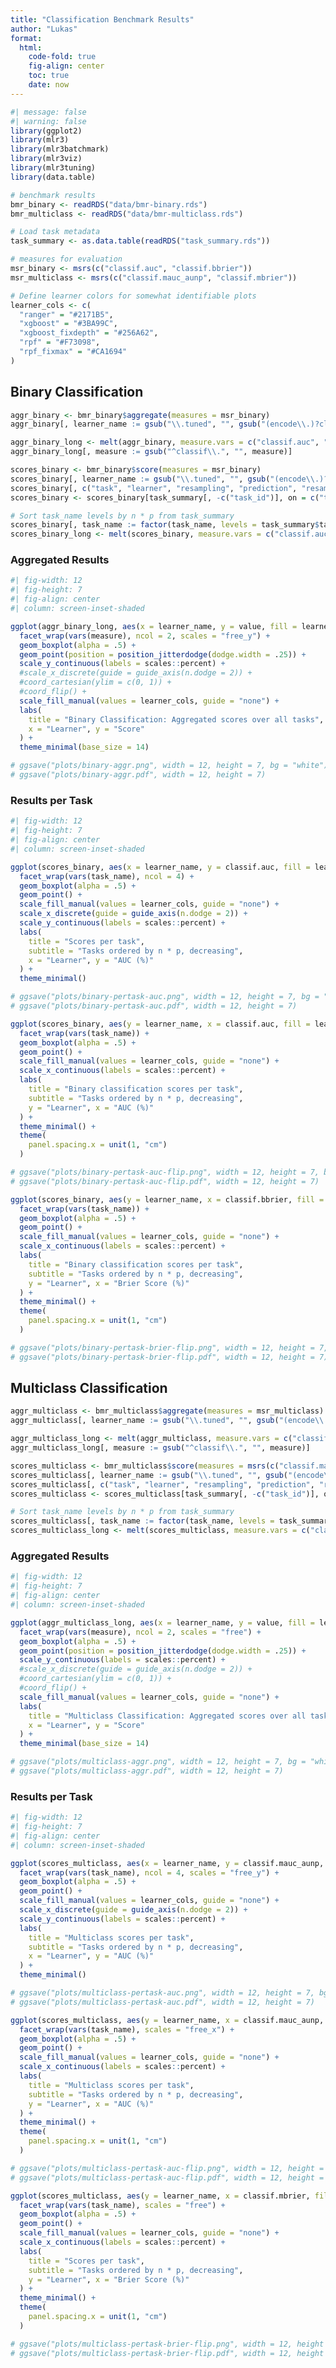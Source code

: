 ```yaml
---
title: "Classification Benchmark Results"
author: "Lukas"
format: 
  html:
    code-fold: true
    fig-align: center
    toc: true
    date: now
---
```


```r
#| message: false
#| warning: false
library(ggplot2)
library(mlr3)
library(mlr3batchmark)
library(mlr3viz)
library(mlr3tuning)
library(data.table)

# benchmark results
bmr_binary <- readRDS("data/bmr-binary.rds")
bmr_multiclass <- readRDS("data/bmr-multiclass.rds")

# Load task metadata
task_summary <- as.data.table(readRDS("task_summary.rds"))

# measures for evaluation
msr_binary <- msrs(c("classif.auc", "classif.bbrier"))
msr_multiclass <- msrs(c("classif.mauc_aunp", "classif.mbrier"))

# Define learner colors for somewhat identifiable plots
learner_cols <- c(
  "ranger" = "#2171B5",
  "xgboost" = "#3BA99C",
  "xgboost_fixdepth" = "#256A62",
  "rpf" = "#F73098",
  "rpf_fixmax" = "#CA1694"
)
```

## Binary Classification

```r
aggr_binary <- bmr_binary$aggregate(measures = msr_binary)
aggr_binary[, learner_name := gsub("\\.tuned", "", gsub("(encode\\.)?classif\\.", "", learner_id))]

aggr_binary_long <- melt(aggr_binary, measure.vars = c("classif.auc", "classif.bbrier"), variable.name = "measure")
aggr_binary_long[, measure := gsub("^classif\\.", "", measure)]

scores_binary <- bmr_binary$score(measures = msr_binary)
scores_binary[, learner_name := gsub("\\.tuned", "", gsub("(encode\\.)?classif\\.", "", learner_id))]
scores_binary[, c("task", "learner", "resampling", "prediction", "resampling_id") := NULL]
scores_binary <- scores_binary[task_summary[, -c("task_id")], on = c("task_id" = "task_name_full"), nomatch = 0]

# Sort task_name levels by n * p from task_summary
scores_binary[, task_name := factor(task_name, levels = task_summary$task_name)]
scores_binary_long <- melt(scores_binary, measure.vars = c("classif.auc", "classif.bbrier"), variable.name = "measure")
```

### Aggregated Results

```r
#| fig-width: 12
#| fig-height: 7
#| fig-align: center
#| column: screen-inset-shaded

ggplot(aggr_binary_long, aes(x = learner_name, y = value, fill = learner_name)) +
  facet_wrap(vars(measure), ncol = 2, scales = "free_y") +
  geom_boxplot(alpha = .5) +
  geom_point(position = position_jitterdodge(dodge.width = .25)) +
  scale_y_continuous(labels = scales::percent) +
  #scale_x_discrete(guide = guide_axis(n.dodge = 2)) +
  #coord_cartesian(ylim = c(0, 1)) +
  #coord_flip() +
  scale_fill_manual(values = learner_cols, guide = "none") +
  labs(
    title = "Binary Classification: Aggregated scores over all tasks",
    x = "Learner", y = "Score"
  ) +
  theme_minimal(base_size = 14)

# ggsave("plots/binary-aggr.png", width = 12, height = 7, bg = "white")
# ggsave("plots/binary-aggr.pdf", width = 12, height = 7)

```

### Results per Task

```r
#| fig-width: 12
#| fig-height: 7
#| fig-align: center
#| column: screen-inset-shaded

ggplot(scores_binary, aes(x = learner_name, y = classif.auc, fill = learner_name)) +
  facet_wrap(vars(task_name), ncol = 4) +
  geom_boxplot(alpha = .5) +
  geom_point() +
  scale_fill_manual(values = learner_cols, guide = "none") +
  scale_x_discrete(guide = guide_axis(n.dodge = 2)) +
  scale_y_continuous(labels = scales::percent) +
  labs(
    title = "Scores per task",
    subtitle = "Tasks ordered by n * p, decreasing",
    x = "Learner", y = "AUC (%)"
  ) +
  theme_minimal()

# ggsave("plots/binary-pertask-auc.png", width = 12, height = 7, bg = "white")
# ggsave("plots/binary-pertask-auc.pdf", width = 12, height = 7)

ggplot(scores_binary, aes(y = learner_name, x = classif.auc, fill = learner_name)) +
  facet_wrap(vars(task_name)) +
  geom_boxplot(alpha = .5) +
  geom_point() +
  scale_fill_manual(values = learner_cols, guide = "none") +
  scale_x_continuous(labels = scales::percent) +
  labs(
    title = "Binary classification scores per task",
    subtitle = "Tasks ordered by n * p, decreasing",
    y = "Learner", x = "AUC (%)"
  ) +
  theme_minimal() +
  theme(
    panel.spacing.x = unit(1, "cm")
  )

# ggsave("plots/binary-pertask-auc-flip.png", width = 12, height = 7, bg = "white")
# ggsave("plots/binary-pertask-auc-flip.pdf", width = 12, height = 7)

ggplot(scores_binary, aes(y = learner_name, x = classif.bbrier, fill = learner_name)) +
  facet_wrap(vars(task_name)) +
  geom_boxplot(alpha = .5) +
  geom_point() +
  scale_fill_manual(values = learner_cols, guide = "none") +
  scale_x_continuous(labels = scales::percent) +
  labs(
    title = "Binary classification scores per task",
    subtitle = "Tasks ordered by n * p, decreasing",
    y = "Learner", x = "Brier Score (%)"
  ) +
  theme_minimal() +
  theme(
    panel.spacing.x = unit(1, "cm")
  )

# ggsave("plots/binary-pertask-brier-flip.png", width = 12, height = 7, bg = "white")
# ggsave("plots/binary-pertask-brier-flip.pdf", width = 12, height = 7)

```


## Multiclass Classification

```r
aggr_multiclass <- bmr_multiclass$aggregate(measures = msr_multiclass)
aggr_multiclass[, learner_name := gsub("\\.tuned", "", gsub("(encode\\.)?classif\\.", "", learner_id))]

aggr_multiclass_long <- melt(aggr_multiclass, measure.vars = c("classif.mauc_aunp", "classif.mbrier"), variable.name = "measure")
aggr_multiclass_long[, measure := gsub("^classif\\.", "", measure)]

scores_multiclass <- bmr_multiclass$score(measures = msrs(c("classif.mauc_aunp", "classif.mbrier")))
scores_multiclass[, learner_name := gsub("\\.tuned", "", gsub("(encode\\.)?classif\\.", "", learner_id))]
scores_multiclass[, c("task", "learner", "resampling", "prediction", "resampling_id") := NULL]
scores_multiclass <- scores_multiclass[task_summary[, -c("task_id")], on = c("task_id" = "task_name_full"), nomatch = 0]

# Sort task_name levels by n * p from task_summary
scores_multiclass[, task_name := factor(task_name, levels = task_summary$task_name)]
scores_multiclass_long <- melt(scores_multiclass, measure.vars = c("classif.mauc_aunp", "classif.mbrier"), variable.name = "measure")

```

### Aggregated Results

```r
#| fig-width: 12
#| fig-height: 7
#| fig-align: center
#| column: screen-inset-shaded

ggplot(aggr_multiclass_long, aes(x = learner_name, y = value, fill = learner_name)) +
  facet_wrap(vars(measure), ncol = 2, scales = "free") +
  geom_boxplot(alpha = .5) +
  geom_point(position = position_jitterdodge(dodge.width = .25)) +
  scale_y_continuous(labels = scales::percent) +
  #scale_x_discrete(guide = guide_axis(n.dodge = 2)) +
  #coord_cartesian(ylim = c(0, 1)) +
  #coord_flip() +
  scale_fill_manual(values = learner_cols, guide = "none") +
  labs(
    title = "Multiclass Classification: Aggregated scores over all tasks",
    x = "Learner", y = "Score"
  ) +
  theme_minimal(base_size = 14)

# ggsave("plots/multiclass-aggr.png", width = 12, height = 7, bg = "white")
# ggsave("plots/multiclass-aggr.pdf", width = 12, height = 7)
```

### Results per Task

```r
#| fig-width: 12
#| fig-height: 7
#| fig-align: center
#| column: screen-inset-shaded

ggplot(scores_multiclass, aes(x = learner_name, y = classif.mauc_aunp, fill = learner_name)) +
  facet_wrap(vars(task_name), ncol = 4, scales = "free_y") +
  geom_boxplot(alpha = .5) +
  geom_point() +
  scale_fill_manual(values = learner_cols, guide = "none") +
  scale_x_discrete(guide = guide_axis(n.dodge = 2)) +
  scale_y_continuous(labels = scales::percent) +
  labs(
    title = "Multiclass scores per task",
    subtitle = "Tasks ordered by n * p, decreasing",
    x = "Learner", y = "AUC (%)"
  ) +
  theme_minimal()

# ggsave("plots/multiclass-pertask-auc.png", width = 12, height = 7, bg = "white")
# ggsave("plots/multiclass-pertask-auc.pdf", width = 12, height = 7)

ggplot(scores_multiclass, aes(y = learner_name, x = classif.mauc_aunp, fill = learner_name)) +
  facet_wrap(vars(task_name), scales = "free_x") +
  geom_boxplot(alpha = .5) +
  geom_point() +
  scale_fill_manual(values = learner_cols, guide = "none") +
  scale_x_continuous(labels = scales::percent) +
  labs(
    title = "Multiclass scores per task",
    subtitle = "Tasks ordered by n * p, decreasing",
    y = "Learner", x = "AUC (%)"
  ) +
  theme_minimal() +
  theme(
    panel.spacing.x = unit(1, "cm")
  )

# ggsave("plots/multiclass-pertask-auc-flip.png", width = 12, height = 7, bg = "white")
# ggsave("plots/multiclass-pertask-auc-flip.pdf", width = 12, height = 7)

ggplot(scores_multiclass, aes(y = learner_name, x = classif.mbrier, fill = learner_name)) +
  facet_wrap(vars(task_name), scales = "free") +
  geom_boxplot(alpha = .5) +
  geom_point() +
  scale_fill_manual(values = learner_cols, guide = "none") +
  scale_x_continuous(labels = scales::percent) +
  labs(
    title = "Scores per task",
    subtitle = "Tasks ordered by n * p, decreasing",
    y = "Learner", x = "Brier Score (%)"
  ) +
  theme_minimal() +
  theme(
    panel.spacing.x = unit(1, "cm")
  )

# ggsave("plots/multiclass-pertask-brier-flip.png", width = 12, height = 7, bg = "white")
# ggsave("plots/multiclass-pertask-brier-flip.pdf", width = 12, height = 7)

```

